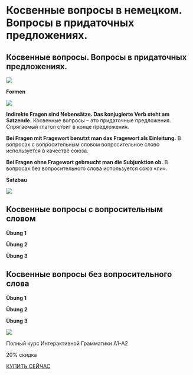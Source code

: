 # Косвенные вопросы в немецком. Вопросы в придаточных предложениях.

<!-- Index: 4 | Date: 2024-06-18 21:22 +00:00 -->
<!-- Source: https://lerne-deutsch.ru/%d0%ba%d0%be%d1%81%d0%b2%d0%b5%d0%bd%d0%bd%d1%8b%d0%b5-%d0%b2%d0%be%d0%bf%d1%80%d0%be%d1%81%d1%8b/ -->

## Косвенные вопросы. Вопросы в придаточных предложениях.

![](https://lerne-deutsch.ru/wp-content/uploads/2024/06/1.png)

**Formen**

**![](https://lerne-deutsch.ru/wp-content/uploads/2024/06/2.png)**

**Indirekte Fragen sind Nebensätze. Das konjugierte Verb steht am Satzende.** Косвенные вопросы – это придаточные предложения. Спрягаемый глагол стоит в конце предложения.

**Bei Fragen mit Fragewort benutzt man das Fragewort als Einleitung.** В вопросах с вопросительным словом вопросительное слово используется в качестве союза.

**Bei Fragen ohne Fragewort gebraucht man die Subjunktion ob.** В вопросах без вопросительного слова используется союз «ли».

**Satzbau**

**![](https://lerne-deutsch.ru/wp-content/uploads/2024/06/3.png)**

## Косвенные вопросы с вопросительным словом

**Übung 1**

**Übung 2**

**Übung 3**

## Косвенные вопросы без вопросительного слова

**Übung 1**

**Übung 2**

**Übung 3**

![](https://pd.w.org/2022/01/2661f82cd1ba9172.16386413.jpg)

Полный курс Интерактивной Грамматики А1-А2

20% скидка

[КУПИТЬ СЕЙЧАС](https://lerne-deutsch.ru/product/a-grammatik/)